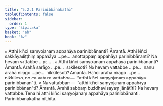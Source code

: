 ```yaml
---
title: "5.2.1 Parinibbānakathā"
tableOfContents: false
sidebar:
  order: 1
type: "tipitaka"
basket: "ab"
book: "kv"
---
```



<DynamicBreadcrumb />

<Division number="892" book="kv">

<Paragraph number="2736" book="kv">
๐ Atthi kiñci saṃyojanaṃ appahāya parinibbānanti? Āmantā. Atthi kiñci sakkāyadiṭṭhiṃ appahāya …pe…  anottappaṃ appahāya parinibbānanti? Na hevaṃ vattabbe …pe… .
</Paragraph>

<Paragraph number="2737" book="kv">
๐ Atthi kiñci saṃyojanaṃ appahāya parinibbānanti? Āmantā. Arahā sarāgo …pe…  sakilesoti? Na hevaṃ vattabbe …pe…  nanu arahā nirāgo …pe…  nikkilesoti? Āmantā. Hañci arahā nirāgo …pe…  nikkileso, no ca vata re vattabbe—  “atthi kiñci saṃyojanaṃ appahāya parinibbānan”ti.
</Paragraph>

</Division>
<Division number="893" book="kv">

<Paragraph number="2738" book="kv">
× Na vattabbaṃ—  “atthi kiñci saṃyojanaṃ appahāya parinibbānan”ti? Āmantā. Arahā sabbaṃ buddhavisayaṃ jānātīti? Na hevaṃ vattabbe. Tena hi atthi kiñci saṃyojanaṃ appahāya parinibbānanti.

</Paragraph>
</Division>

<Paragraph number="2739" type="center" book="kv">
Parinibbānakathā niṭṭhitā.
</Paragraph>